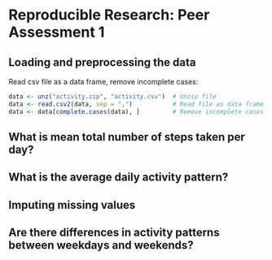 # Reproducible Research: Peer Assessment 1


## Loading and preprocessing the data

Read csv file as a data frame, remove incomplete cases:

```r
data <- unz("activity.zip", "activity.csv")  # Unzip file
data <- read.csv2(data, sep = ",")           # Read file as data frame
data <- data[complete.cases(data), ]         # Remove incomplete cases
```

## What is mean total number of steps taken per day?



## What is the average daily activity pattern?



## Imputing missing values



## Are there differences in activity patterns between weekdays and weekends?
